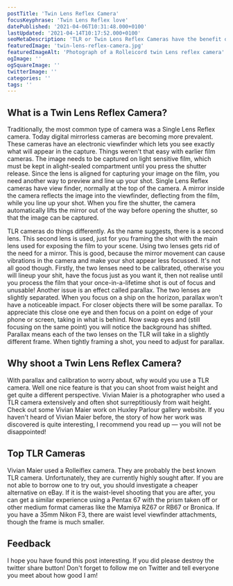 ```yaml
---
postTitle: 'Twin Lens Reflex Camera'
focusKeyphrase: 'Twin Lens Reflex love'
datePublished: '2021-04-06T10:31:48.000+0100'
lastUpdated: '2021-04-14T10:17:52.000+0100'
seoMetaDescription: 'TLR or Twin Lens Reflex Cameras have the benefit of you being able to hold the camera at waist level to take a picture and get a more engaging camera angle.'
featuredImage: 'twin-lens-reflex-camera.jpg'
featuredImageAlt: 'Photograph of a Rolleicord twin Lens reflex camera'
ogImage: ''
ogSquareImage: ''
twitterImage: ''
categories: ''
tags: ''
---
```


## What is a Twin Lens Reflex Camera?

Traditionally, the most common type of camera was a Single Lens Reflex camera. Today digital mirrorless cameras are becoming more prevalent. These cameras have an electronic viewfinder which lets you see exactly what will appear in the capture. Things weren't that easy with earlier film cameras. The image needs to be captured on light sensitive film, which must be kept in alight-sealed compartment until you press the shutter release. Since the lens is aligned for capturing your image on the film, you need another way to preview and line up your shot. Single Lens Reflex cameras have view finder, normally at the top of the camera. A mirror inside the camera reflects the image into the viewfinder, deflecting from the film, while you line up your shot. When you fire the shutter, the camera automatically lifts the mirror out of the way before opening the shutter, so that the image can be captured.

TLR cameras do things differently. As the name suggests, there is a second lens. This second lens is used, just for you framing the shot with the main lens used for exposing the film to your scene. Using two lenses gets rid of the need for a mirror. This is good, because the mirror movement can cause vibrations in the camera and make your shot appear less focussed. It's not all good though. Firstly, the two lenses need to be calibrated, otherwise you will lineup your shit, have the focus just as you want it, then not realise until you process the film that your once-in-a-lifetime shot is out of focus and unusable! Another issue is an effect called parallax. The two lenses are slightly separated. When you focus on a ship on the horizon, parallax won't have a noticeable impact. For closer objects there will be some parallax. To appreciate this close one eye and then focus on a point on edge of your phone or screen, taking in what is behind. Now swap eyes and (still focusing on the same point) you will notice the background has shifted. Parallax means each of the two lenses on the TLR will take in a slightly different frame. When tightly framing a shot, you need to adjust for parallax.

## Why shoot a Twin Lens Reflex Camera?

With parallax and calibration to worry about, why would you use a TLR camera. Well one nice feature is that you can shoot from waist height and get quite a different perspective. Vivian Maier is a photographer who used a TLR camera extensively and often shot surreptitiously from wait height. Check out some <ExternalLink aria-label="See Vivian Maier work at Huxley-Parlour" href="https://huxleyparlour.com/artists/vivian-maier/">Vivian Maier work on Huxley Parlour gallery website</ExternalLink>. If you haven't heard of Vivian Maier before, the story of how her work was discovered is quite interesting, I recommend you read up &mdash; you will not be disappointed!

## Top TLR Cameras

Vivian Maier used a Rolleiflex camera. They are probably the best known TLR camera. Unfortunately, they are currently highly sought after. If you are not able to borrow one to try out, you should investigate a cheaper alternative on eBay. If it is the waist-level shooting that you are after, you can get a similar experience using a Pentax 67 with the prism taken off or other medium format cameras like the Mamiya RZ67 or RB67 or Bronica. If you have a 35mm Nikon F3, there are waist level viewfinder attachments, though the frame is much smaller.

## Feedback

I hope you have found this post interesting. If you did please destroy the twitter share button! Don't forget to follow me on Twitter and tell everyone you meet about how good I am!
